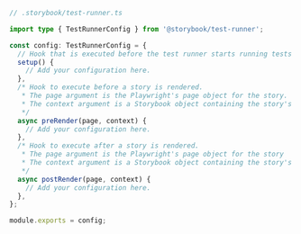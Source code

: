 ```ts
// .storybook/test-runner.ts

import type { TestRunnerConfig } from '@storybook/test-runner';

const config: TestRunnerConfig = {
  // Hook that is executed before the test runner starts running tests
  setup() {
    // Add your configuration here.
  },
  /* Hook to execute before a story is rendered.
   * The page argument is the Playwright's page object for the story.
   * The context argument is a Storybook object containing the story's id, title, and name.
   */
  async preRender(page, context) {
    // Add your configuration here.
  },
  /* Hook to execute after a story is rendered.
   * The page argument is the Playwright's page object for the story
   * The context argument is a Storybook object containing the story's id, title, and name.
   */
  async postRender(page, context) {
    // Add your configuration here.
  },
};

module.exports = config;
```